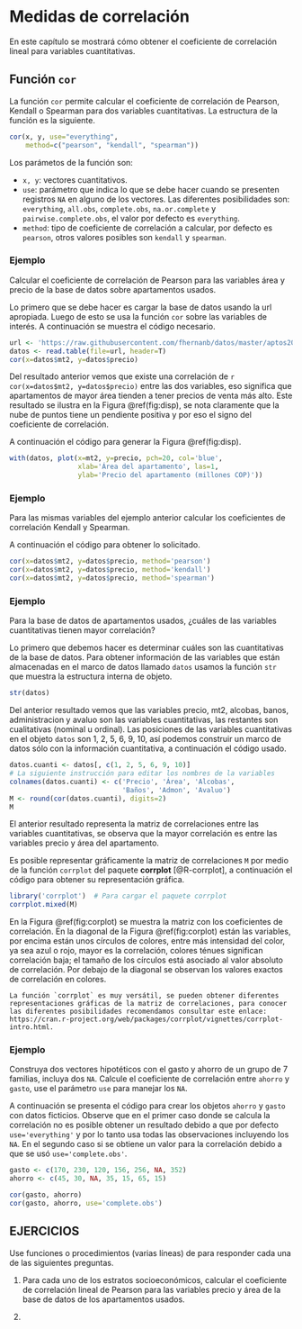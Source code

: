 # Medidas de correlación \label{correl}

En este capítulo se mostrará cómo obtener el coeficiente de correlación lineal para variables cuantitativas.

## Función `cor` \index{cor} \index{correlación}
La función `cor` permite calcular el coeficiente de correlación de Pearson, Kendall o Spearman para dos variables cuantitativas. La estructura de la función es la siguiente.

```r
cor(x, y, use="everything",
    method=c("pearson", "kendall", "spearman"))
```

Los parámetos de la función son:

- `x, y`: vectores cuantitativos.
- `use`: parámetro que indica lo que se debe hacer cuando se presenten registros `NA` en alguno de los vectores. Las diferentes posibilidades son: `everything`, `all.obs`, `complete.obs`, `na.or.complete` y `pairwise.complete.obs`, el valor por defecto es `everything`.
- `method`: tipo de coeficiente de correlación a calcular, por defecto es `pearson`, otros valores posibles son `kendall` y `spearman`.

### Ejemplo {-}
Calcular el coeficiente de correlación de Pearson para las variables área y precio de la base de datos sobre apartamentos usados.

Lo primero que se debe hacer es cargar la base de datos usando la url apropiada. Luego de esto se usa la función `cor` sobre las variables de interés. A continuación se muestra el código necesario.

```r
url <- 'https://raw.githubusercontent.com/fhernanb/datos/master/aptos2015'
datos <- read.table(file=url, header=T)
cor(x=datos$mt2, y=datos$precio)
```

Del resultado anterior vemos que existe una correlación de `r cor(x=datos$mt2, y=datos$precio)` entre las dos variables, eso significa que apartamentos de mayor área tienden a tener precios de venta más alto. Este resultado se ilustra en la Figura \@ref(fig:disp), se nota claramente que la nube de puntos tiene un pendiente positiva y por eso el signo del coeficiente de correlación.

A continuación el código para generar la Figura \@ref(fig:disp).

```r
with(datos, plot(x=mt2, y=precio, pch=20, col='blue',
                 xlab='Área del apartamento', las=1,
                 ylab='Precio del apartamento (millones COP)'))
```

### Ejemplo {-}
Para las mismas variables del ejemplo anterior calcular los coeficientes de correlación Kendall y Spearman.

A continuación el código para obtener lo solicitado.

```r
cor(x=datos$mt2, y=datos$precio, method='pearson')
cor(x=datos$mt2, y=datos$precio, method='kendall')
cor(x=datos$mt2, y=datos$precio, method='spearman')
```

### Ejemplo {-}
Para la base de datos de apartamentos usados, ¿cuáles de las variables cuantitativas tienen mayor correlación?

Lo primero que debemos hacer es determinar cuáles son las cuantitativas de la base de datos. Para obtener información de las variables que están almacenadas en el marco de datos llamado `datos` usamos la función `str` que muestra la estructura interna de objeto.

```r
str(datos)
```

Del anterior resultado vemos que las variables precio, mt2, alcobas, banos, administracion y avaluo son las variables cuantitativas, las restantes son cualitativas (nominal u ordinal). Las posiciones de las variables cuantitativas en el objeto `datos` son 1, 2, 5, 6, 9, 10, así podemos construir un marco de datos sólo con la información cuantitativa, a continuación el código usado.

```r
datos.cuanti <- datos[, c(1, 2, 5, 6, 9, 10)]
# La siguiente instrucción para editar los nombres de la variables
colnames(datos.cuanti) <- c('Precio', 'Área', 'Alcobas',
                            'Baños', 'Admon', 'Avaluo')
M <- round(cor(datos.cuanti), digits=2)
M
```

El anterior resultado representa la matriz de correlaciones entre las variables cuantitativas, se observa que la mayor correlación es entre las variables precio y área del apartamento.

Es posible representar gráficamente la matriz de correlaciones `M` por medio de la función `corrplot` del paquete **corrplot**\index{corrplot} [@R-corrplot], a continuación el código para obtener su representación gráfica.

```r
library('corrplot')  # Para cargar el paquete corrplot
corrplot.mixed(M)
```

En la Figura \@ref(fig:corplot) se muestra la matriz con los coeficientes de correlación. En la diagonal de la Figura \@ref(fig:corplot) están las variables, por encima están unos círculos de colores, entre más intensidad del color, ya sea azul o rojo, mayor es la correlación, colores ténues significan correlación baja; el tamaño de los círculos está asociado al valor absoluto de correlación. Por debajo de la diagonal se observan los valores exactos de correlación en colores.

```block2
La función `corrplot` es muy versátil, se pueden obtener diferentes representaciones gráficas de la matriz de correlaciones, para conocer las diferentes posibilidades recomendamos consultar este enlace: https://cran.r-project.org/web/packages/corrplot/vignettes/corrplot-intro.html.
```

### Ejemplo {-}
Construya dos vectores hipotéticos con el gasto y ahorro de un grupo de 7 familias, incluya dos `NA`. Calcule el coeficiente de correlación entre `ahorro` y `gasto`, use el parámetro `use` para manejar los `NA`.

A continuación se presenta el código para crear los objetos `ahorro` y `gasto` con datos ficticios. Observe que en el primer caso donde se calcula la correlación no es posible obtener un resultado debido a que por defecto `use='everything'` y por lo tanto usa todas las observaciones incluyendo los `NA`. En el segundo caso si se obtiene un valor para la correlación debido a que se usó `use='complete.obs'`.

```r
gasto <- c(170, 230, 120, 156, 256, NA, 352)
ahorro <- c(45, 30, NA, 35, 15, 65, 15)

cor(gasto, ahorro)
cor(gasto, ahorro, use='complete.obs')
```


## EJERCICIOS {-}
Use funciones o procedimientos (varias líneas) de \proglang{R} para responder cada una de las siguientes preguntas.

1. Para cada uno de los estratos socioeconómicos, calcular el coeficiente de correlación lineal de Pearson para las variables precio y área de la base de datos de los apartamentos usados.

2. 


